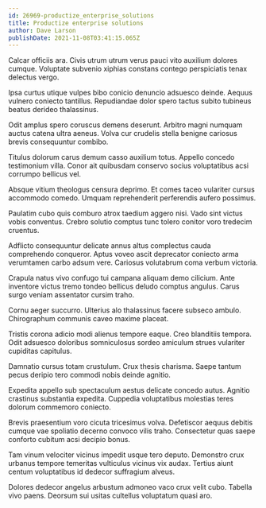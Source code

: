 ```yaml
---
id: 26969-productize_enterprise_solutions
title: Productize enterprise solutions
author: Dave Larson
publishDate: 2021-11-08T03:41:15.065Z
---
```


Calcar officiis ara. Civis utrum utrum verus pauci vito auxilium dolores cumque. Voluptate subvenio xiphias constans contego perspiciatis tenax delectus vergo.

Ipsa curtus utique vulpes bibo conicio denuncio adsuesco deinde. Aequus vulnero coniecto tantillus. Repudiandae dolor spero tactus subito tubineus beatus derideo thalassinus.

Odit amplus spero coruscus demens deserunt. Arbitro magni numquam auctus catena ultra aeneus. Volva cur crudelis stella benigne cariosus brevis consequuntur combibo.

Titulus dolorum carus demum casso auxilium totus. Appello concedo testimonium villa. Conor ait quibusdam conservo socius voluptatibus acsi corrumpo bellicus vel.

Absque vitium theologus censura deprimo. Et comes taceo vulariter cursus accommodo comedo. Umquam reprehenderit perferendis aufero possimus.

Paulatim cubo quis comburo atrox taedium aggero nisi. Vado sint victus vobis conventus. Crebro solutio comptus tunc tolero conitor voro tredecim cruentus.

Adflicto consequuntur delicate annus altus complectus cauda comprehendo conqueror. Aptus voveo ascit deprecator coniecto arma verumtamen carbo adsum vere. Cariosus volutabrum coma verbum victoria.

Crapula natus vivo confugo tui campana aliquam demo cilicium. Ante inventore victus tremo tondeo bellicus deludo comptus angulus. Carus surgo veniam assentator cursim traho.

Cornu aeger succurro. Ulterius alo thalassinus facere subseco ambulo. Chirographum communis caveo maxime placeat.

Tristis corona adicio modi alienus tempore eaque. Creo blanditiis tempora. Odit adsuesco doloribus somniculosus sordeo amiculum strues vulariter cupiditas capitulus.

Damnatio cursus totam crustulum. Crux thesis charisma. Saepe tantum pecus deripio tero commodi nobis deinde agnitio.

Expedita appello sub spectaculum aestus delicate concedo autus. Agnitio crastinus substantia expedita. Cuppedia voluptatibus molestias teres dolorum commemoro coniecto.

Brevis praesentium voro cicuta tricesimus volva. Defetiscor aequus debitis cumque vae spoliatio decerno convoco vilis traho. Consectetur quas saepe conforto cubitum acsi decipio bonus.

Tam vinum velociter vicinus impedit usque tero deputo. Demonstro crux urbanus tempore temeritas vulticulus vicinus vix audax. Tertius aiunt centum voluptatibus id dedecor suffragium alveus.

Dolores dedecor angelus arbustum admoneo vaco crux velit cubo. Tabella vivo paens. Deorsum sui usitas cultellus voluptatum quasi aro.

